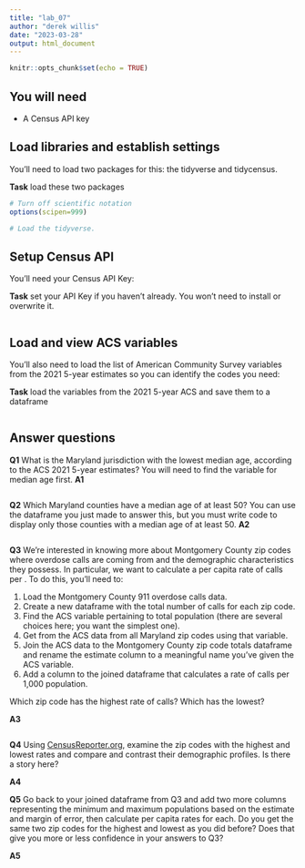 ```yaml
---
title: "lab_07"
author: "derek willis"
date: "2023-03-28"
output: html_document
---
```


```r
knitr::opts_chunk$set(echo = TRUE)
```

## You will need

-   A Census API key

## Load libraries and establish settings

You'll need to load two packages for this: the tidyverse and tidycensus.

**Task** load these two packages

```r
# Turn off scientific notation
options(scipen=999)

# Load the tidyverse.
```

## Setup Census API

You'll need your Census API Key:

**Task** set your API Key if you haven't already. You won't need to install or overwrite it.

```r
```

## Load and view ACS variables

You'll also need to load the list of American Community Survey variables from the 2021 5-year estimates so you can identify the codes you need:

**Task** load the variables from the 2021 5-year ACS and save them to a dataframe

```r
```

## Answer questions

**Q1** What is the Maryland jurisdiction with the lowest median age, according to the ACS 2021 5-year estimates? You will need to find the variable for median age first. 
**A1** 

```r
```

**Q2** Which Maryland counties have a median age of at least 50? You can use the dataframe you just made to answer this, but you must write code to display only those counties with a median age of at least 50. 
**A2** 

```r
```

**Q3** We're interested in knowing more about Montgomery County zip codes where overdose calls are coming from and the demographic characteristics they possess. In particular, we want to calculate a per capita rate of calls per . To do this, you'll need to:

1. Load the Montgomery County 911 overdose calls data.
2. Create a new dataframe with the total number of calls for each zip code.
2. Find the ACS variable pertaining to total population (there are several choices here; you want the simplest one).
3. Get from the ACS data from all Maryland zip codes using that variable.
4. Join the ACS data to the Montgomery County zip code totals dataframe and rename the estimate column to a meaningful name you've given the ACS variable.
5. Add a column to the joined dataframe that calculates a rate of calls per 1,000 population.

Which zip code has the highest rate of calls? Which has the lowest?

**A3** 

```r
```

**Q4** Using [CensusReporter.org](https://censusreporter.org/), examine the zip codes with the highest and lowest rates and compare and contrast their demographic profiles. Is there a story here?

**A4** 

**Q5** Go back to your joined dataframe from Q3 and add two more columns representing the minimum and maximum populations based on the estimate and margin of error, then calculate per capita rates for each. Do you get the same two zip codes for the highest and lowest as you did before? Does that give you more or less confidence in your answers to Q3?

**A5** 

```r
```

